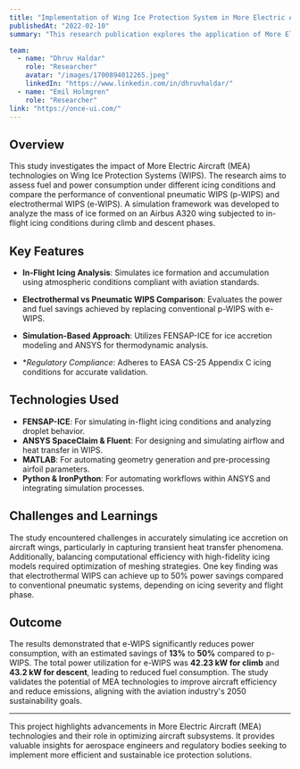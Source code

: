 ```yaml
---
title: "Implementation of Wing Ice Protection System in More Electric Aircraft"
publishedAt: "2022-02-10"
summary: "This research publication explores the application of More Electric Aircraft (MEA) technologies in Wing Ice Protection Systems (WIPS). By analyzing fuel and power consumption under different icing conditions, the study demonstrates how electrothermal WIPS can significantly improve efficiency compared to conventional pneumatic systems."

team:
  - name: "Dhruv Haldar"
    role: "Researcher"
    avatar: "/images/1700894012265.jpeg"
    linkedIn: "https://www.linkedin.com/in/dhruvhaldar/"
  - name: "Emil Holmgren"
    role: "Researcher"
link: "https://once-ui.com/"
---
```


## Overview

This study investigates the impact of More Electric Aircraft (MEA) technologies on Wing Ice Protection Systems (WIPS). The research aims to assess fuel and power consumption under different icing conditions and compare the performance of conventional pneumatic WIPS (p-WIPS) and electrothermal WIPS (e-WIPS). A simulation framework was developed to analyze the mass of ice formed on an Airbus A320 wing subjected to in-flight icing conditions during climb and descent phases.

## Key Features

- **In-Flight Icing Analysis**: Simulates ice formation and accumulation using atmospheric conditions compliant with aviation standards.

- **Electrothermal vs Pneumatic WIPS Comparison**: Evaluates the power and fuel savings achieved by replacing conventional p-WIPS with e-WIPS.

- **Simulation-Based Approach**: Utilizes FENSAP-ICE for ice accretion modeling and ANSYS for thermodynamic analysis.

- **Regulatory Compliance*: Adheres to EASA CS-25 Appendix C icing conditions for accurate validation.

## Technologies Used

- **FENSAP-ICE**: For simulating in-flight icing conditions and analyzing droplet behavior.
- **ANSYS SpaceClaim & Fluent**: For designing and simulating airflow and heat transfer in WIPS.
- **MATLAB**: For automating geometry generation and pre-processing airfoil parameters.
- **Python & IronPython**: For automating workflows within ANSYS and integrating simulation processes.


## Challenges and Learnings

The study encountered challenges in accurately simulating ice accretion on aircraft wings, particularly in capturing transient heat transfer phenomena. Additionally, balancing computational efficiency with high-fidelity icing models required optimization of meshing strategies. One key finding was that electrothermal WIPS can achieve up to 50% power savings compared to conventional pneumatic systems, depending on icing severity and flight phase.

## Outcome

The results demonstrated that e-WIPS significantly reduces power consumption, with an estimated savings of **13%** to **50%** compared to p-WIPS. The total power utilization for e-WIPS was **42.23 kW for climb** and **43.2 kW for descent**, leading to reduced fuel consumption. The study validates the potential of MEA technologies to improve aircraft efficiency and reduce emissions, aligning with the aviation industry's 2050 sustainability goals.

---

This project highlights advancements in More Electric Aircraft (MEA) technologies and their role in optimizing aircraft subsystems. It provides valuable insights for aerospace engineers and regulatory bodies seeking to implement more efficient and sustainable ice protection solutions.